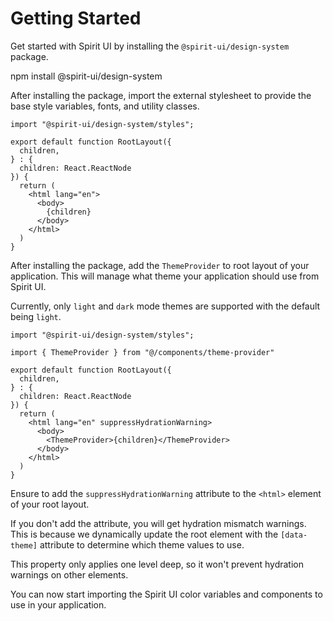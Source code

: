 # Getting Started

<ComponentPreview name="test-example"/>

Get started with Spirit UI by installing the `@spirit-ui/design-system` package.

<Snippet>npm install @spirit-ui/design-system</Snippet>

After installing the package, import the external stylesheet to provide the base style variables, fonts, and utility classes.

```tsx showLineNumbers title="app/layout.tsx" {1}
import "@spirit-ui/design-system/styles";

export default function RootLayout({
  children,
} : {
  children: React.ReactNode
}) {
  return (
    <html lang="en">
      <body>
        {children}
      </body>
    </html>
  )
}
```

After installing the package, add the `ThemeProvider` to root layout of your application. This will manage what theme your application should use from Spirit UI.

Currently, only `light` and `dark` mode themes are supported with the default being `light`.

```tsx showLineNumbers title="app/layout.tsx" {3,11,13}
import "@spirit-ui/design-system/styles";

import { ThemeProvider } from "@/components/theme-provider"

export default function RootLayout({
  children,
} : {
  children: React.ReactNode
}) {
  return (
    <html lang="en" suppressHydrationWarning>
      <body>
        <ThemeProvider>{children}</ThemeProvider>
      </body>
    </html>
  )
}
```

Ensure to add the `suppressHydrationWarning` attribute to the `<html>` element of your root layout. 

If you don't add the attribute, you will get hydration mismatch warnings. This is because we dynamically update the root element with the `[data-theme]` attribute to determine which theme values to use.

This property only applies one level deep, so it won't prevent
hydration warnings on other elements.

You can now start importing the Spirit UI color variables and components to use in your application.
